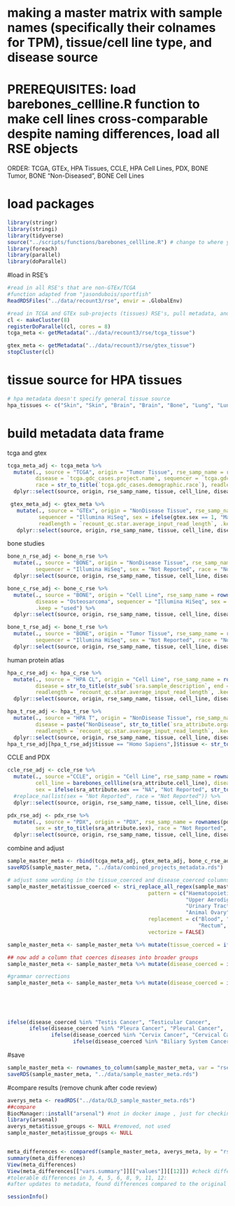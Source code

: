 # making a master matrix with sample names (specifically their colnames for TPM), tissue/cell line type, and disease source
# PREREQUISITES: load barebones_cellline.R function to make cell lines cross-comparable despite naming differences, load all RSE objects
ORDER: TCGA, GTEx, HPA Tissues, CCLE, HPA Cell Lines, PDX, BONE Tumor, BONE "Non-Diseased", BONE Cell Lines

# load packages
```r
library(stringr)
library(stringi)
library(tidyverse)
source("../scripts/functions/barebones_cellline.R") # change to where you have this function script saved
library(foreach)
library(parallel)
library(doParallel)
```

#load in RSE's
```r
#read in all RSE's that are non-GTEx/TCGA
#function adapted from "jasondubois/sportfish"
ReadRDSFiles("../data/recount3/rse", envir = .GlobalEnv)

#read in TCGA and GTEx sub-projects (tissues) RSE's, pull metadata, and rbind by larger project (TCGA and GTEx)
cl <- makeCluster(8)
registerDoParallel(cl, cores = 8)
tcga_meta <- getMetadata("../data/recount3/rse/tcga_tissue")

gtex_meta <- getMetadata("../data/recount3/rse/gtex_tissue")
stopCluster(cl) 
```
# tissue source for HPA tissues
```r
# hpa metadata doesn't specify general tissue source
hpa_tissues <- c("Skin", "Skin", "Brain", "Brain", "Bone", "Lung", "Lung", "Colon", "Colon", "Kidney", "Kidney", "Cervix", "Cervix", "Liver", "Liver", "Breast", "Breast", "Prostate", "Prostate", "Bladder", "Bladder", "Brain", "Brain")
```

# build metadata data frame
tcga and gtex
```r
tcga_meta_adj <- tcga_meta %>% 
  mutate(., source = "TCGA", origin = "Tumor Tissue", rse_samp_name = rownames(tcga_meta), tissue = `tcga.gdc_cases.project.primary_site`, cell_line = NA, 
         disease = `tcga.gdc_cases.project.name`, sequencer = `tcga.gdc_platform`, sex = str_to_title(`tcga.gdc_cases.demographic.gender`), 
         race = str_to_title(`tcga.gdc_cases.demographic.race`), readlength = `recount_qc.star.average_input_read_length`, .keep = "used") %>% replace_na(list(sex = "Not Reported", race = "Not Reported")) %>% #replace NAs with 'not reported'
  dplyr::select(source, origin, rse_samp_name, tissue, cell_line, disease, sequencer, sex, race, readlength)

 gtex_meta_adj <- gtex_meta %>% 
   mutate(., source = "GTEx", origin = "NonDisease Tissue", rse_samp_name = rownames(gtex_meta), tissue = `gtex.smts`, cell_line = NA, disease = paste("NonDisease", `gtex.smts`), 
          sequencer = "Illumina HiSeq", sex = ifelse(gtex.sex == 1, "Male", ifelse(gtex.sex == 2, "Female", "Not Reported")), race = "Not Reported", 
          readlength = `recount_qc.star.average_input_read_length`, .keep = "used") %>% 
   dplyr::select(source, origin, rse_samp_name, tissue, cell_line, disease, sequencer, sex, race, readlength)
```

bone studies
```r
bone_n_rse_adj <- bone_n_rse %>% 
  mutate(., source = "BONE", origin = "NonDisease Tissue", rse_samp_name = rownames(bone_n_rse), tissue = "Bone", cell_line = NA, disease = "NonDisease Bone", 
         sequencer = "Illumina HiSeq", sex = "Not Reported", race = "Not Reported", readlength = `recount_qc.star.average_input_read_length`, .keep = "used") %>% 
  dplyr::select(source, origin, rse_samp_name, tissue, cell_line, disease, sequencer, sex, race, readlength)

bone_c_rse_adj <- bone_c_rse %>% 
  mutate(., source = "BONE", origin = "Cell Line", rse_samp_name = rownames(bone_c_rse), tissue = "Bone", cell_line = barebones_cellline(`sra_attribute.source_name`), 
         disease = "Osteosarcoma", sequencer = "Illumina HiSeq", sex = "Not Reported", race = "Not Reported", readlength = `recount_qc.star.average_input_read_length`, 
         .keep = "used") %>%
  dplyr::select(source, origin, rse_samp_name, tissue, cell_line, disease, sequencer, sex, race, readlength)

bone_t_rse_adj <- bone_t_rse %>% 
  mutate(., source = "BONE", origin = "Tumor Tissue", rse_samp_name = rownames(bone_t_rse), tissue = "Bone", cell_line = NA, disease = "Osteosarcoma", 
         sequencer = "Illumina HiSeq", sex = "Not Reported", race = "Not Reported", readlength = `recount_qc.star.average_input_read_length`, .keep = "used") %>% 
  dplyr::select(source, origin, rse_samp_name, tissue, cell_line, disease, sequencer, sex, race, readlength)
```

human protein atlas
```r
hpa_c_rse_adj <- hpa_c_rse %>% 
  mutate(., source = "HPA CL", origin = "Cell Line", rse_samp_name = rownames(hpa_c_rse), tissue = hpa_tissues, cell_line = str_sub(`sra.sample_name`, end = -2), 
         disease = str_to_title(str_sub(`sra.sample_description`, end = -10)), sequencer = "Illumina HiSeq", sex = "Not Reported", race = "Not Reported", 
         readlength = `recount_qc.star.average_input_read_length`, .keep = "used") %>% 
  dplyr::select(source, origin, rse_samp_name, tissue, cell_line, disease, sequencer, sex, race, readlength)

hpa_t_rse_adj <- hpa_t_rse %>% 
  mutate(., source = "HPA T", origin = "NonDisease Tissue", rse_samp_name = rownames(hpa_t_rse), tissue = str_to_title(`sra_attribute.organism_part`), cell_line = NA, 
         disease = paste("NonDisease", str_to_title(`sra_attribute.organism_part`)), sequencer = "Illumina HiSeq", sex = "Not Reported", race = "Not Reported", 
         readlength = `recount_qc.star.average_input_read_length`, .keep = "used") %>%
  dplyr::select(source, origin, rse_samp_name, tissue, cell_line, disease, sequencer, sex, race, readlength)
hpa_t_rse_adj[hpa_t_rse_adj$tissue == "Homo Sapiens",]$tissue <- str_to_title(hpa_t_rse[hpa_t_rse$sra_attribute.organism_part == "Homo sapiens",]$sra_attribute.INSDC_status) # a few cells' columns of this RSE are shifted to the left for some reason

```

CCLE and PDX
```r
ccle_rse_adj <- ccle_rse %>% 
  mutate(., source ="CCLE", origin = "Cell Line", rse_samp_name = rownames(ccle_rse), tissue = str_to_title(gsub("_", " ", `sra_attribute.tissue`)), 
         cell_line = barebones_cellline(sra_attribute.cell_line), disease = str_to_title(gsub("_", " ", `sra_attribute.disease`)), sequencer = "Illumina HiSeq", 
         sex = ifelse(sra_attribute.sex == "NA", "Not Reported", str_to_title(sra_attribute.sex)), race = ifelse(sra_attribute.ethnicity == "NA", "Not Reported", ifelse(sra_attribute.ethnicity == "African_american", "Black Or African American", `sra_attribute.ethnicity`)), readlength = `recount_qc.star.average_input_read_length`, .keep = "used") %>% 
  #replace_na(list(sex = "Not Reported", race = "Not Reported")) %>%
  dplyr::select(source, origin, rse_samp_name, tissue, cell_line, disease, sequencer, sex, race, readlength)

pdx_rse_adj <- pdx_rse %>% 
  mutate(., source = "PDX", origin = "PDX", rse_samp_name = rownames(pdx_rse), tissue = "Brain", cell_line = NA, disease = "Glioblastoma", sequencer = "Illumina HiSeq", 
         sex = str_to_title(sra_attribute.sex), race = "Not Reported", readlength = `recount_qc.star.average_input_read_length`, .keep = "used") %>% 
  dplyr::select(source, origin, rse_samp_name, tissue, cell_line, disease, sequencer, sex, race, readlength)

```

combine and adjust
```r
sample_master_meta <- rbind(tcga_meta_adj, gtex_meta_adj, bone_c_rse_adj, bone_n_rse_adj, bone_t_rse_adj, hpa_c_rse_adj, hpa_t_rse_adj, ccle_rse_adj, pdx_rse_adj)
saveRDS(sample_master_meta, "../data/combined_projects_metadata.rds")

# adjust some wording in the tissue_coerced and disease_coerced columns
sample_master_meta$tissue_coerced <- stri_replace_all_regex(sample_master_meta$tissue,
                                             pattern = c("Haematopoietic And Lymphoid Tissue|Lymph Nodes|Bone Marrow|Lymph Node", "Bile Duct|Biliary Tract", "Autonomic Ganglia", 
                                                         "Upper Aerodigestive Tract", "Central Nervous System|Cerebral Cortex", "Large Intestine|Colon Adenocarcinoma", 
                                                         "Urinary Tract", "Endometrium", "Oesophagus", "Cervix Uteri", "Rectum Adenocarcinoma", "Gall Bladder", "Duodenum", 
                                                         "Animal Ovary"),
                                             replacement = c("Blood", "Biliary System", "Nerve", "Head and Neck", "Brain", "Colon", "Bladder", "Uterus", "Esophagus", "Cervix", 
                                                             "Rectum", "Gallbladder", "Small Intestine", "Ovary"),
                                             vectorize = FALSE)

sample_master_meta <- sample_master_meta %>% mutate(tissue_coerced = ifelse(tissue %in% "Colorectal", ifelse(disease %in% "Colon Adenocarcinoma", "Colon", ifelse(disease %in% "Rectum Adenocarcinoma", "Rectum", tissue_coerced)), tissue_coerced))

## now add a column that coerces diseases into broader groups
sample_master_meta <- sample_master_meta %>% mutate(disease_coerced = ifelse(origin %in% c("Cell Line", "PDX", "Tumor Tissue"), paste(tissue_coerced, "Cancer"), paste("NonDisease", tissue_coerced)))

#grammar corrections 
sample_master_meta <- sample_master_meta %>% mutate(disease_coerced = ifelse(disease_coerced %in% "Uterus Cancer", "Uterine Cancer",
                                                                             ifelse(disease_coerced %in% "Ovary Cancer", "Ovarian Cancer",
                                                                                    ifelse(disease_coerced %in% "Esophagus Cancer", "Esophageal Cancer",
                                                                                           ifelse(disease_coerced %in% "Adrenal Gland Cancer", "Adrenal Cancer",
                                                                                                  ifelse(disease_coerced %in% "Pancreas Cancer", "Pancreatic Cancer",
                                                                                                         ifelse(disease_coerced %in% "Rectum Cancer", "Rectal Cancer",
ifelse(disease_coerced %in% "Testis Cancer", "Testicular Cancer",
       ifelse(disease_coerced %in% "Pleura Cancer", "Pleural Cancer",
              ifelse(disease_coerced %in% "Cervix Cancer", "Cervical Cancer",
                     ifelse(disease_coerced %in% "Biliary System Cancer", "Biliary Cancer", disease_coerced)))))))))))

```

#save
```r
sample_master_meta <- rownames_to_column(sample_master_meta, var = "rse_sampname")
saveRDS(sample_master_meta, "../data/sample_master_meta.rds")
```

#compare results (remove chunk after code review)
```r
averys_meta <- readRDS("../data/OLD_sample_master_meta.rds")
##compare
BiocManager::install("arsenal") #not in docker image , just for checking results
library(arsenal) 
averys_meta$tissue_groups <- NULL #removed, not used
sample_master_meta$tissue_groups <- NULL 


meta_differences <- comparedf(sample_master_meta, averys_meta, by = "rse_sampname") 
summary(meta_differences)
View(meta_differences)
View(meta_differences[["vars.summary"]][["values"]][[12]]) #check differences by columns
#tolerable differences in 3, 4, 5, 6, 8, 9, 11, 12:
#after updates to metadata, found differences compared to the original in 'control' -> 'nondisease' rewording, differences in tissue (but not carried over to tissue_coerced, which is the only thing used), differences in cell line upper/lower case, differences in tissue upper/lower case
```

```r
sessionInfo()
```